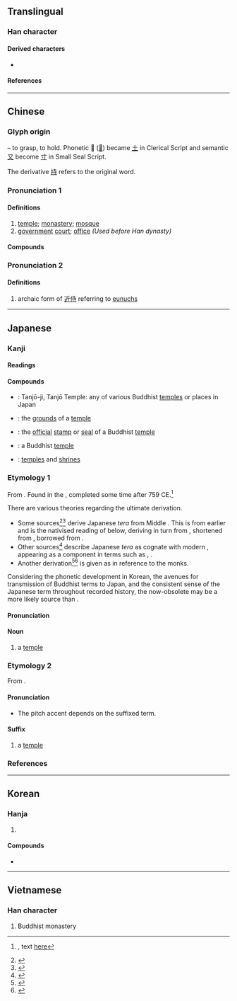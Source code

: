 {{character info}}
==Translingual==
{{stroke_order|strokes=6}}

===Han character===
{{Han char|rn=41|rad=寸|as=03|sn=6|four=40341|canj=GDI|ids=⿱土寸(GJKV),⿱士寸(HT)}}

====Derived characters====
* {{l|mul|[[侍]], [[𠱾]], [[𭎒]], [[峙]], [[待]], [[持]], [[洔]], [[時]]([[时]]), [[㭙]], [[𭷅]], [[歭]], [[特]], [[畤]], [[𪿚]], [[秲]], [[𥹩]], [[𫊵]], [[𧠴]], [[詩]]([[诗]]), [[䝰]], [[跱]], [[𩶬]], [[𪀔]], [[鼭]], [[𪗺]], [[邿]], [[𪰛]], [[𪧸]], [[庤]], [[痔]], [[䓁]], [[㫭]], [[等]], [[䦙]], [[恃]]}}

====References====
{{Han ref|kx=0293.330|dkj=07414|dj=0581.080|hdz=10503.110|uh=5BFA}}

----

==Chinese==
{{zh-forms}}

===Glyph origin===
{{Han etym}}
{{Han compound|之|又|t1=to go|t2=hand|ls=psc|c1=p|c2=s|alt1=𡳿}} – to grasp, to hold. Phonetic 𡳿 ([[之]]) became [[土]] in Clerical Script and semantic [[又]] become [[寸]] in Small Seal Script.

The derivative [[持]] refers to the original word.

===Pronunciation 1===
{{zh-pron
|m=sì
|ma=y
|dg=сы3
|c=zi6,zi6-2
|h=pfs=sṳ
|md=sê
|mn=sī/xm,zz,tw:sū/qz:sīr
|mn_note=sī - vernacular; sū/sīr - literary
|mn-t=ri7
|w=3zr
|mc=y
|oc=y
|cat=n
}}

====Definitions====
{{zh-hanzi}}

# [[temple]]; [[monastery]]; {{lb|zh|Dungan}} [[mosque]]
# [[government]] [[court]]; [[office]] ''(Used before Han dynasty)''

====Compounds====
{{zh-der|清真寺|婦寺|碧雲寺|寺院|寺廟|佛寺|大理寺|少林寺|布達拉寺|光祿寺|寺庫|化度寺碑|寺人|慈恩寺|寒山寺|古寺|大相國寺|庵寺|地藏寺|大招寺|寺舍|寺卿|太常寺|普濟寺|法源寺|破山寺|禮拜寺|禪寺|知寺|普救寺|白馬寺|炳靈寺|法門寺|棘寺|監寺|龍山寺|金山寺|龍藏寺碑|雲林寺|鴻臚寺|麓山寺碑|西敏寺|蕭寺|閽寺|閹寺|都寺|貂寺|團山寺|南菊寺|章田寺|福田寺|寺坪|安福寺|寶月寺|花林寺|水月寺|左溪寺|門古寺|紅岩寺|顓褚寺}}

===Pronunciation 2===
{{zh-pron
|m=shì
|c=
|mc=
|oc=
|ma=
|cat=n
}}

====Definitions====
{{zh-hanzi}}

# archaic form of [[近侍]] referring to [[閹人|eunuchs]]

----

==Japanese==

===Kanji===
{{ja-kanji|grade=2|rs=寸03}}

====Readings====
{{ja-readings
|goon=じ
|kanon=し
|kun=てら-
}}

====Compounds====
{{der-top|Compounds}}
* {{ja-r|誕%生%寺|^たん%じょう%-じ}}: Tanjō-ji, Tanjō Temple: any of various Buddhist [[temple]]s or places in Japan
* {{ja-r|寺%域|じ%いき}}: the [[grounds]] of a [[temple]]
* {{ja-r|寺%印|じ%いん}}: the [[official]] [[stamp]] or [[seal]] of a Buddhist [[temple]]
* {{ja-r|寺%院|じ%いん}}: a Buddhist [[temple]]
* {{ja-r|寺%社|じ%しゃ}}: [[temple]]s and [[shrine]]s
{{der-bottom}}

===Etymology 1===
{{ja-kanjitab|yomi=k|てら}}

From {{inh|ja|ojp|sort=てら|-}}.  Found in the ''{{w|Man'yōshū}}'', completed some time after 759 CE.<ref>{{RQ:Manyoshu|16|3822}}, text [http://jti.lib.virginia.edu/japanese/manyoshu/Man16Yo.html#3822 here]</ref>

There are various theories regarding the ultimate derivation.
* Some sources<ref name="DJR">{{R:Daijirin}}</ref><ref name="DJS">{{R:Daijisen}}</ref> derive Japanese ''tera'' from Middle {{der|ja|ko|sort=てら|졀}}. This is from earlier {{m|ko|뎔||[[temple]]}} and is the nativised reading of {{ko-l|찰|刹|Buddhist temple}} below, deriving in turn from {{cog|ltc|-}} {{ltc-l|剎}}, shortened from {{ltc-l|剎多羅|[[Buddhist]] [[monastery]], [[temple]] or [[shrine]]}}, borrowed from {{cog|sa|क्षेत्र||[[land]], [[area]], [[domain]]}}.
* Other sources<ref name="KDJ">{{R:Kokugo Dai Jiten}}</ref> describe Japanese ''tera'' as cognate with modern {{cog|ko|-}} {{ko-l|찰|刹|temple}}, appearing as a component in terms such as {{ko-l|선찰|禪刹|Zen temple}}, {{ko-l|사찰|寺刹|Buddhist temple}}.
* Another derivation<ref name="DJS">{{R:Daijisen}}</ref><ref name="KDJ">{{R:Kokugo Dai Jiten}}</ref> is given as {{der|ja|pi|sort=てら|thera||[[elder]]s}} in reference to the monks.

Considering the phonetic development in Korean, the avenues for transmission of Buddhist terms to Japan, and the consistent {{m|en|temple}} sense of the Japanese term throughout recorded history, the now-obsolete {{cog|ko|뎔||temple}} may be a more likely source than {{cog|pi|thera||elders}}.

====Pronunciation====
{{ja-pron|yomi=k|てら|acc=2|acc_ref=DJR,NHK,SMK5|acc2=0|acc2_ref=DJR}}

====Noun====
{{ja-noun|てら|count=軒}}

# {{lb|ja|sort=てら|chiefly|_|Buddhist}} a [[temple]]

===Etymology 2===
{{ja-kanjitab|yomi=o|じ}}

From {{der|ja|ltc|sort=し'|-}} {{ltc-l|寺}}.

====Pronunciation====
{{ja-pron|yomi=goon|じ}}
* The pitch accent depends on the suffixed term.

====Suffix====
{{ja-pos|suffix|じ}}

# {{lb|ja|sort=てら|chiefly|_|Buddhist}} a [[temple]]

===References===
<references/>

----

==Korean==

===Hanja===
{{ko-hanja|절|사}}

# {{hanja form of|사|[[temple]]}}

====Compounds====
* {{l|ko|sc=Kore|寺刹|tr=[[사찰]], sachal}}

----

==Vietnamese==

===Han character===
{{vi-hantu|[[tự]], [[chùa]]}}

# Buddhist monastery